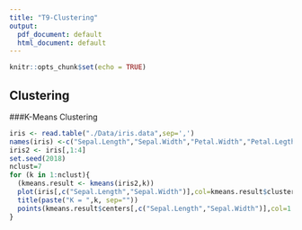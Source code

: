 ```yaml
---
title: "T9-Clustering"
output:
  pdf_document: default
  html_document: default
---
```


```r
knitr::opts_chunk$set(echo = TRUE)
```

## Clustering
###K-Means Clustering
```r
iris <- read.table("./Data/iris.data",sep=',')
names(iris) <-c("Sepal.Length","Sepal.Width","Petal.Width","Petal.Legth")
iris2 <- iris[,1:4]
set.seed(2018)
nclust=7
for (k in 1:nclust){
  (kmeans.result <- kmeans(iris2,k))
  plot(iris[,c("Sepal.Length","Sepal.Width")],col=kmeans.result$cluster)
  title(paste("K = ",k, sep=""))
  points(kmeans.result$centers[,c("Sepal.Length","Sepal.Width")],col=1:k,pch=8,cex=2)
}
```
